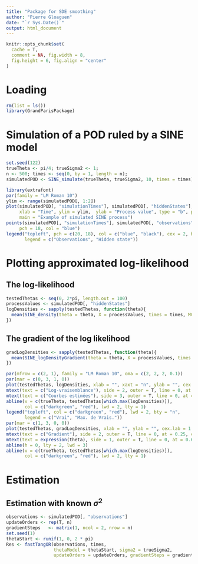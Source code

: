 ```yaml
---
title: "Package for SDE smoothing"
author: "Pierre Gloaguen"
date: "`r Sys.Date()`"
output: html_document
---
```


```r
knitr::opts_chunk$set(
  cache = T,
  comment = NA, fig.width = 8, 
  fig.height = 6, fig.align = "center"
)
```

# Loading

```r
rm(list = ls())
library(GrandParisPackage)
```

# Simulation of a POD ruled by a SINE model

```r
set.seed(122)
trueTheta <- pi/4; trueSigma2 <- 1;
n <- 500; times <- seq(0, by = 1, length = n);
simulatedPOD <- SINE_simulate(trueTheta, trueSigma2, 10, times = times)
```

```r
library(extrafont)
par(family = "LM Roman 10")
ylim <- range(simulatedPOD[, 1:2])
plot(simulatedPOD[, "simulationTimes"], simulatedPOD[, "hiddenStates"], 
     xlab = "Time", ylim = ylim,  ylab = "Process value", type = "b", pch = 20,
     main = "Example of simulated SINE process")
points(simulatedPOD[, "simulationTimes"], simulatedPOD[, "observations"], 
     pch = 18, col = "blue")
legend("topleft", pch = c(20, 18), col = c("blue", "black"), cex = 2, bty = "n",
       legend = c("Observations", "Hidden state"))
```

# Plotting approximated log-likelihood

## The log-likelihood

```r
testedThetas <- seq(0, 2*pi, length.out = 100)
processValues <- simulatedPOD[, "hiddenStates"]
logDensities <- sapply(testedThetas, function(theta){
  mean(SINE_density(theta = theta, X = processValues, times = times, MC.size = 60, log = T))
})
```

## The gradient of the log likelihood

```r
gradLogDensities <- sapply(testedThetas, function(theta){
  mean(SINE_logDensityGradient(theta = theta, X = processValues, times = times, MC.size = 30))
})
```

```r
par(mfrow = c(2, 1), family = "LM Roman 10", oma = c(2, 2, 2, 0.1))
par(mar = c(0, 3, 1, 0))
plot(testedThetas, logDensities, xlab = "", xaxt = "n", ylab = "", cex.lab = 1.5)
mtext(text = c("Log-vraisemblance"), side = 2, outer = T, line = 0, at = 0.75, cex = 1.5)
mtext(text = c("Courbes estimées"), side = 3, outer = T, line = 0, at = 0.5, cex = 2)
abline(v = c(trueTheta, testedThetas[which.max(logDensities)]), 
       col = c("darkgreen", "red"), lwd = 2, lty = 1)
legend("topleft", col = c("darkgreen", "red"), lwd = 2, bty = "n", 
       legend = c("Vrai", "Max. de Vrais."))
par(mar = c(1, 3, 0, 0))
plot(testedThetas, gradLogDensities, xlab = "", ylab = "", cex.lab = 1.5)
mtext(text = c("Gradient"), side = 2, outer = T, line = 0, at = 0.25, cex = 1.5)
mtext(text = expression(theta), side = 1, outer = T, line = 0, at = 0.6, cex = 2)
abline(h = 0, lty = 2, lwd = 3)
abline(v = c(trueTheta, testedThetas[which.max(logDensities)]), 
       col = c("darkgreen", "red"), lwd = 2, lty = 1)
```

# Estimation
## Estimation with known $\sigma^2$
```r
observations <- simulatedPOD[, "observations"]
updateOrders <- rep(T, n)
gradientSteps   <- matrix(1, ncol = 2, nrow = n)
set.seed(1)
thetaStart <- runif(1, 0, 2 * pi)
Res <- fastTangOR(observations, times,
                  thetaModel = thetaStart, sigma2 = trueSigma2,
                  updateOrders = updateOrders, gradientSteps = gradientSteps, all = F, estimateSigma2 = F)
```


<!-- ```{r plotEstimation, echo = T} -->
<!-- library(extrafont) -->
<!-- par(mfrow = c(2, 1), family = "LM Roman 10") -->
<!-- par(mar = c(mar=c(0, 4.1, 4.1, 0.5))) -->
<!-- matplot(times, simulatedPOD[, 1:2], -->
<!--         xaxt = "n", type = c("p", "b"), pch = c(18, 20), col = c("blue", "red"), -->
<!--         ylab = "Process values", cex = 0.5, xlab = "", cex.lab = 1.5) -->
<!-- mtext(side = 3, line = 2, expression(Estimation~of~theta~with~known~sigma^2), cex = 2) -->
<!-- legend(x = "topright", bty = "n", pch = c(18, 20), col = c("blue", "red"), cex = 1.5, -->
<!--        legend = c("Observed", "Hidden")) -->
<!-- par(mar = c(mar=c(4.1, 4.1, 0, 0.5))) -->
<!-- matplot(times, Res$Estimates[,1], lty = 1, type = "l", xlab = "", -->
<!--         ylab = "Estimated value", xaxt = "n", cex.lab = 1.5) -->
<!-- abline (h = trueTheta, lwd = 2, col = "black", lty = 2) -->
<!-- axis(side = 1, at = seq(0, 1000, by = 100)) -->
<!-- mtext(side = 1, line = 2.5, "Time", cex = 2) -->
<!-- ``` -->

